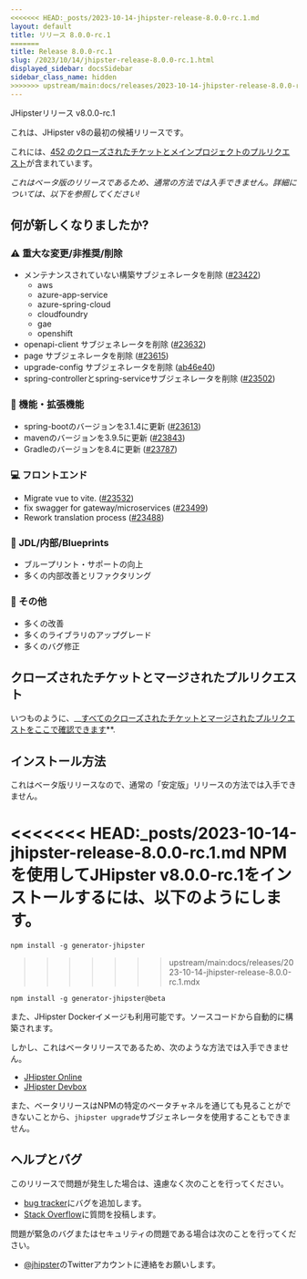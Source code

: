 ```yaml
---
<<<<<<< HEAD:_posts/2023-10-14-jhipster-release-8.0.0-rc.1.md
layout: default
title: リリース 8.0.0-rc.1
=======
title: Release 8.0.0-rc.1
slug: /2023/10/14/jhipster-release-8.0.0-rc.1.html
displayed_sidebar: docsSidebar
sidebar_class_name: hidden
>>>>>>> upstream/main:docs/releases/2023-10-14-jhipster-release-8.0.0-rc.1.mdx
---
```


JHipsterリリース v8.0.0-rc.1

これは、JHipster v8の最初の候補リリースです。

これには、[452 のクローズされたチケットとメインプロジェクトのプルリクエスト](https://github.com/jhipster/generator-jhipster/issues?q=is:closed+milestone:8.0.0-rc.1)が含まれています。

_これはベータ版のリリースであるため、通常の方法では入手できません。詳細については、以下を参照してください!_

## 何が新しくなりましたか?

### :warning: 重大な変更/非推奨/削除

- メンテナンスされていない構築サブジェネレータを削除 ([#23422](https://github.com/jhipster/generator-jhipster/pull/23422))
  - aws
  - azure-app-service
  - azure-spring-cloud
  - cloudfoundry
  - gae
  - openshift
- openapi-client サブジェネレータを削除 ([#23632](https://github.com/jhipster/generator-jhipster/pull/23632))
- page サブジェネレータを削除 ([#23615](https://github.com/jhipster/generator-jhipster/pull/23615))
- upgrade-config サブジェネレータを削除 ([ab46e40](https://github.com/jhipster/generator-jhipster/commit/ab46e40d7013e68a1d82d3578d62a7c29f5b466e))
- spring-controllerとspring-serviceサブジェネレータを削除 ([#23502](https://github.com/jhipster/generator-jhipster/pull/23502))

### :gem: 機能・拡張機能

- spring-bootのバージョンを3.1.4に更新 ([#23613](https://github.com/jhipster/generator-jhipster/pull/23613))
- mavenのバージョンを3.9.5に更新 ([#23843](https://github.com/jhipster/generator-jhipster/pull/23843))
- Gradleのバージョンを8.4に更新 ([#23787](https://github.com/jhipster/generator-jhipster/pull/23787))

### :computer: フロントエンド

- Migrate vue to vite. ([#23532](https://github.com/jhipster/generator-jhipster/pull/23532))
- fix swagger for gateway/microservices ([#23499](https://github.com/jhipster/generator-jhipster/pull/23499))
- Rework translation process ([#23488](https://github.com/jhipster/generator-jhipster/pull/23488))

### :paw_prints: JDL/内部/Blueprints

- ブループリント・サポートの向上
- 多くの内部改善とリファクタリング

### :scroll: その他

- 多くの改善
- 多くのライブラリのアップグレード
- 多くのバグ修正

## クローズされたチケットとマージされたプルリクエスト

いつものように、__[すべてのクローズされたチケットとマージされたプルリクエストをここで確認できます](https://github.com/jhipster/generator-jhipster/issues?q=is:closed+milestone:8.0.0-rc.1)**.

## インストール方法

これはベータ版リリースなので、通常の「安定版」リリースの方法では入手できません。

<<<<<<< HEAD:_posts/2023-10-14-jhipster-release-8.0.0-rc.1.md
NPMを使用してJHipster v8.0.0-rc.1をインストールするには、以下のようにします。
=======
```
npm install -g generator-jhipster
```
>>>>>>> upstream/main:docs/releases/2023-10-14-jhipster-release-8.0.0-rc.1.mdx

    npm install -g generator-jhipster@beta

また、JHipster Dockerイメージも利用可能です。ソースコードから自動的に構築されます。

しかし、これはベータリリースであるため、次のような方法では入手できません。

- [JHipster Online](https://start.jhipster.tech)
- [JHipster Devbox](https://github.com/jhipster/jhipster-devbox)

また、ベータリリースはNPMの特定のベータチャネルを通じても見ることができないことから、`jhipster upgrade`サブジェネレータを使用することもできません。

## ヘルプとバグ

このリリースで問題が発生した場合は、遠慮なく次のことを行ってください。

- [bug tracker](https://github.com/jhipster/generator-jhipster/issues?state=open)にバグを追加します。
- [Stack Overflow](http://stackoverflow.com/tags/jhipster/info)に質問を投稿します。

問題が緊急のバグまたはセキュリティの問題である場合は次のことを行ってください。

- [@jhipster](https://twitter.com/jhipster)のTwitterアカウントに連絡をお願いします。
